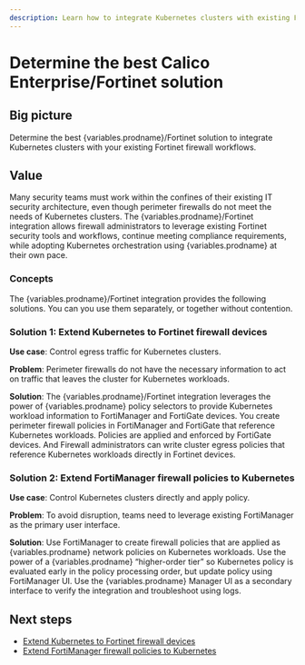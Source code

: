 ```yaml
---
description: Learn how to integrate Kubernetes clusters with existing Fortinet firewall workflows using Calico Enterprise.
---
```



# Determine the best Calico Enterprise/Fortinet solution

## Big picture

Determine the best {variables.prodname}/Fortinet solution to integrate Kubernetes clusters with your existing Fortinet firewall workflows.

## Value

Many security teams must work within the confines of their existing IT security architecture, even though perimeter firewalls do not meet the needs of Kubernetes clusters. The {variables.prodname}/Fortinet integration allows firewall administrators to leverage existing Fortinet security tools and workflows, continue meeting compliance requirements, while adopting Kubernetes orchestration using {variables.prodname} at their own pace.

### Concepts

The {variables.prodname}/Fortinet integration provides the following solutions. You can you use them separately, or together without contention.

### Solution 1: Extend Kubernetes to Fortinet firewall devices

**Use case**: Control egress traffic for Kubernetes clusters.

**Problem**: Perimeter firewalls do not have the necessary information to act on traffic that leaves the cluster for Kubernetes workloads.

**Solution**: The {variables.prodname}/Fortinet integration leverages the power of {variables.prodname} policy selectors to provide Kubernetes workload information to FortiManager and FortiGate devices. You create perimeter firewall policies in FortiManager and FortiGate that reference Kubernetes workloads. Policies are applied and enforced by FortiGate devices. And Firewall administrators can write cluster egress policies that reference Kubernetes workloads directly in Fortinet devices.

### Solution 2: Extend FortiManager firewall policies to Kubernetes

**Use case**: Control Kubernetes clusters directly and apply policy.

**Problem**: To avoid disruption, teams need to leverage existing FortiManager as the primary user interface.

**Solution**: Use FortiManager to create firewall policies that are applied as {variables.prodname} network policies on Kubernetes workloads. Use the power of a {variables.prodname} “higher-order tier” so Kubernetes policy is evaluated early in the policy processing order, but update policy using FortiManager UI. Use the {variables.prodname} Manager UI as a secondary interface to verify the integration and troubleshoot using logs.

## Next steps

- [Extend Kubernetes to Fortinet firewall devices](firewall-integration.mdx)
- [Extend FortiManager firewall policies to Kubernetes](fortimgr-integration.mdx)

